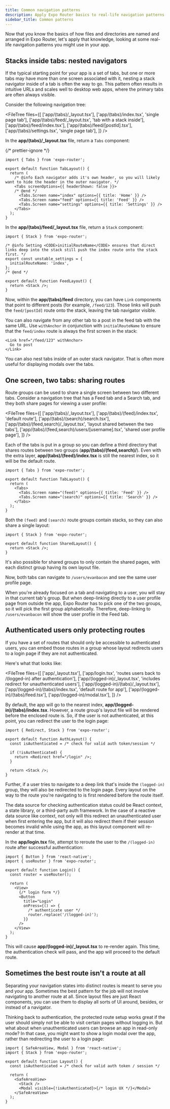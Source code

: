 ```yaml
---
title: Common navigation patterns
description: Apply Expo Router basics to real-life navigation patterns you could use in your app.
sidebar_title: Common patterns
---
```




Now that you know the basics of how files and directories are named and arranged in Expo Router, let's apply that knowledge, looking at some real-life navigation patterns you might use in your app.

## Stacks inside tabs: nested navigators

If the typical starting point for your app is a set of tabs, but one or more tabs may have more than one screen associated with it, nesting a stack navigator inside of a tab is often the way to go. This pattern often results in intuitive URLs and scales well to desktop web apps, where the primary tabs are often always visible.

Consider the following navigation tree:

<FileTree
  files={[
    ['app/(tabs)/\_layout.tsx'],
    ['app/(tabs)/index.tsx', 'single page tab'],
    ['app/(tabs)/feed/_layout.tsx', 'tab with a stack inside'],
    ['app/(tabs)/feed/index.tsx'],
    ['app/(tabs)/feed/[postId].tsx'],
    ['app/(tabs)/settings.tsx', 'single page tab'],
  ]}
/>

In the **app/(tabs)/\_layout.tsx** file, return a `Tabs` component:

{/* prettier-ignore */}
```tsx app/(tabs)/_layout.tsx
import { Tabs } from 'expo-router';

export default function TabLayout() {
  return (
    /* @info Each navigator adds it's own header, so you will likely want to hide the header in the outer navigator. */
    <Tabs screenOptions={{ headerShown: false }}>
    /* @end */
      <Tabs.Screen name="index" options={{ title: 'Home' }} />
      <Tabs.Screen name="feed" options={{ title: 'Feed' }} />
      <Tabs.Screen name="settings" options={{ title: 'Settings' }} />
    </Tabs>
  );
}
```

In the **app/(tabs)/feed/\_layout.tsx** file, return a `Stack` component:

```tsx app/(tabs)/feed/_layout.tsx
import { Stack } from 'expo-router';

/* @info Setting <CODE>initialRouteName</CODE> ensures that direct links deep into the stack still push the index route onto the stack first. */
export const unstable_settings = {
  initialRouteName: 'index',
};
/* @end */

export default function FeedLayout() {
  return <Stack />;
}
```

Now, within the **app/(tabs)/feed** directory, you can have `Link` components that point to different posts (for example, `/feed/123`). Those links will push the `feed/[postId]` route onto the stack, leaving the tab navigator visible.

You can also navigate from any other tab to a post in the feed tab with the same URL. Use `withAnchor` in conjunction with `initialRouteName` to ensure that the `feed/index` route is always the first screen in the stack:

```tsx app/(tabs)/feed/index.tsx
<Link href="/feed/123" withAnchor>
  Go to post
</Link>
```

You can also nest tabs inside of an outer stack navigator. That is often more useful for displaying modals over the tabs.

<BoxLink
  title="Nested navigators"
  description="Learn more about how to use nested navigators in your Expo Router app."
  href="/router/advanced/nesting-navigators/"
  Icon={BookOpen02Icon}
/>

## One screen, two tabs: sharing routes

Route groups can be used to share a single screen between two different tabs. Consider a navigation tree that has a Feed tab and a Search tab, and they both share pages for viewing a user profile:

<FileTree
  files={[
    ['app/(tabs)/\_layout.tsx'],
    ['app/(tabs)/(feed)/index.tsx', 'default route'],
    ['app/(tabs)/(search)/search.tsx'],
    ['app/(tabs)/(feed,search)/_layout.tsx', 'layout shared between the two tabs'],
    ['app/(tabs)/(feed,search)/users/[username].tsx', 'shared user profile page'],
  ]}
/>

Each of the tabs is put in a group so you can define a third directory that shares routes between two groups (**app/(tabs)/(feed,search)/**). Even with the extra layer, **app/(tabs)/(feed)/index.tsx** is still the nearest index, so it will be the default route.

```tsx app/(tabs)/_layout.tsx
import { Tabs } from 'expo-router';

export default function TabLayout() {
  return (
    <Tabs>
      <Tabs.Screen name="(feed)" options={{ title: 'Feed' }} />
      <Tabs.Screen name="(search)" options={{ title: 'Search' }} />
    </Tabs>
  );
}
```

Both the `(feed)` and `(search)` route groups contain stacks, so they can also share a single layout:

```tsx app/(tabs)/(feed,search)/_layout.tsx
import { Stack } from 'expo-router';

export default function SharedLayout() {
  return <Stack />;
}
```

It's also possible for shared groups to only contain the shared pages, with each distinct group having its own layout file.

Now, both tabs can navigate to `/users/evanbacon` and see the same user profile page.

When you're already focused on a tab and navigating to a user, you will stay in that current tab's group. But when deep-linking directly to a user profile page from outside the app, Expo Router has to pick one of the two groups, so it will pick the first group alphabetically. Therefore, deep-linking to `/users/evanbacon` will show the user profile in the Feed tab.

<BoxLink
  title="Shared routes"
  description="Learn more about how distinct routes can share the same URL in Expo Router."
  href="/router/advanced/shared-routes/"
  Icon={BookOpen02Icon}
/>

## Authenticated users only protecting routes

If you have a set of routes that should only be accessible to authenticated users, you can embed those routes in a group whose layout redirects users to a login page if they are not authenticated.

Here's what that looks like:

<FileTree
  files={[
    ['app/_layout.tsx'],
    ['app/login.tsx', 'routes users back to /(logged-in) after authentication'],
    ['app/(logged-in)/\_layout.tsx', 'includes redirect for unauthenticated users'],
    ['app/(logged-in)/(tabs)/\_layout.tsx'],
    ['app/(logged-in)/(tabs)/index.tsx', 'default route for app'],
    ['app/(logged-in)/(tabs)/feed.tsx'],
    ['app/(logged-in)/modal.tsx'],
  ]}
/>

By default, the app will go to the nearest index, **app/(logged-in)/(tabs)/index.tsx**. However, a route group's layout file will be rendered before the enclosed route is. So, if the user is not authenticated, at this point, you can redirect the user to the login page:

```tsx app/(logged-in)/_layout.tsx
import { Redirect, Stack } from 'expo-router';

export default function AuthLayout() {
  const isAuthenticated = /* check for valid auth token/session */

  if (!isAuthenticated) {
    return <Redirect href="/login" />;
  }

  return <Stack />;
}
```

Further, if a user tries to navigate to a deep link that's inside the `(logged-in)` group, they will also be redirected to the login page. Every layout on the way to the route you're navigating to is first rendered before the route itself.

The data source for checking authentication status could be React context, a state library, or a third-party auth framework. In the case of a reactive data source like context, not only will this redirect an unauthenticated user when first entering the app, but it will also redirect them if their session becomes invalid while using the app, as this layout component will re-render at that time.

In the **app/login.tsx** file, attempt to reroute the user to the `/(logged-in)` route after successful authentication:

```tsx app/login.tsx
import { Button } from 'react-native';
import { useRouter } from 'expo-router';

export default function Login() {
  const router = useRouter();

  return (
    <View>
      {/* login form */}
      <Button
        title="Login"
        onPress={() => {
          /* authenticate user */
          router.replace('/(logged-in)');
        }}
      />
    </View>
  );
}
```

This will cause **app/(logged-in)/\_layout.tsx** to re-render again. This time, the authentication check will pass, and the app will proceed to the default route.

<BoxLink
  title="Expo Router authentication"
  description="Follow an in-depth guide for implementing authentication using protected routes."
  href="/router/advanced/authentication/"
  Icon={BookOpen02Icon}
/>

## Sometimes the best route isn't a route at all

Separating your navigation states into distinct routes is meant to serve you and your app. Sometimes the best pattern for the job will not involve navigating to another route at all. Since layout files are just React components, you can use them to display all sorts of UI around, besides, or instead of a navigator.

Thinking back to authentication, the protected route setup works great if the user should simply not be able to visit certain pages without logging in. But what about when unauthenticated users can browse an app in read-only mode? In that case, you might want to show a login modal over the app, rather than redirecting the user to a login page:

```tsx app/(logged-in)/_layout.tsx
import { SafeAreaView, Modal } from 'react-native';
import { Stack } from 'expo-router';

export default function Layout() {
  const isAuthenticated = /* check for valid auth token / session */

  return (
    <SafeAreaView>
      <Stack />
      <Modal visible={!isAuthenticated}>{/* login UX */}</Modal>
    </SafeAreaView>
  );
}
```

<BoxLink
  title="Modals in Expo Router"
  description="Learn multiple patterns for displaying modals in Expo Router, including using a modal inside of a layout file."
  href="/router/advanced/modals/"
  Icon={BookOpen02Icon}
/>
